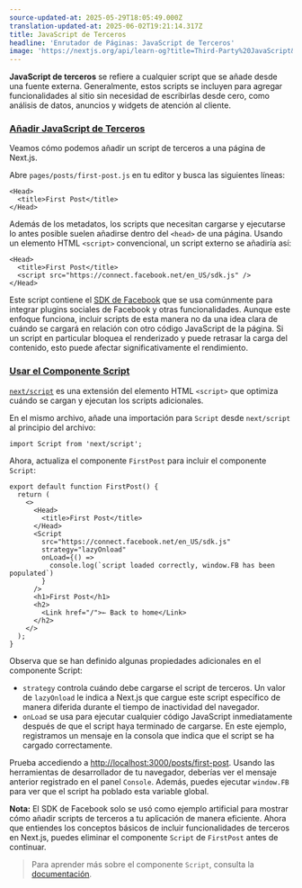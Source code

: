 ```yaml
---
source-updated-at: 2025-05-29T18:05:49.000Z
translation-updated-at: 2025-06-02T19:21:14.317Z
title: JavaScript de Terceros
headline: 'Enrutador de Páginas: JavaScript de Terceros'
image: 'https://nextjs.org/api/learn-og?title=Third-Party%20JavaScript&amp;chapter=14'
---
```


**JavaScript de terceros** se refiere a cualquier script que se añade desde una fuente externa. Generalmente, estos scripts se incluyen para agregar funcionalidades al sitio sin necesidad de escribirlas desde cero, como análisis de datos, anuncios y widgets de atención al cliente.

### [Añadir JavaScript de Terceros](#adding-third-party-javascript)

Veamos cómo podemos añadir un script de terceros a una página de Next.js.

Abre `pages/posts/first-post.js` en tu editor y busca las siguientes líneas:

```
<Head>
  <title>First Post</title>
</Head>
```

Además de los metadatos, los scripts que necesitan cargarse y ejecutarse lo antes posible suelen añadirse dentro del `<head>` de una página. Usando un elemento HTML `<script>` convencional, un script externo se añadiría así:

```
<Head>
  <title>First Post</title>
  <script src="https://connect.facebook.net/en_US/sdk.js" />
</Head>
```

Este script contiene el [SDK de Facebook](https://developers.facebook.com/docs/javascript/quickstart) que se usa comúnmente para integrar plugins sociales de Facebook y otras funcionalidades. Aunque este enfoque funciona, incluir scripts de esta manera no da una idea clara de cuándo se cargará en relación con otro código JavaScript de la página. Si un script en particular bloquea el renderizado y puede retrasar la carga del contenido, esto puede afectar significativamente el rendimiento.

### [Usar el Componente Script](#using-the-script-component)

[`next/script`](/docs/api-reference/next/script) es una extensión del elemento HTML `<script>` que optimiza cuándo se cargan y ejecutan los scripts adicionales.

En el mismo archivo, añade una importación para `Script` desde `next/script` al principio del archivo:

```
import Script from 'next/script';
```

Ahora, actualiza el componente `FirstPost` para incluir el componente `Script`:

```
export default function FirstPost() {
  return (
    <>
      <Head>
        <title>First Post</title>
      </Head>
      <Script
        src="https://connect.facebook.net/en_US/sdk.js"
        strategy="lazyOnload"
        onLoad={() =>
          console.log(`script loaded correctly, window.FB has been populated`)
        }
      />
      <h1>First Post</h1>
      <h2>
        <Link href="/">← Back to home</Link>
      </h2>
    </>
  );
}
```

Observa que se han definido algunas propiedades adicionales en el componente Script:

*   `strategy` controla cuándo debe cargarse el script de terceros. Un valor de `lazyOnload` le indica a Next.js que cargue este script específico de manera diferida durante el tiempo de inactividad del navegador.
*   `onLoad` se usa para ejecutar cualquier código JavaScript inmediatamente después de que el script haya terminado de cargarse. En este ejemplo, registramos un mensaje en la consola que indica que el script se ha cargado correctamente.

Prueba accediendo a [http://localhost:3000/posts/first-post](http://localhost:3000/posts/first-post). Usando las herramientas de desarrollador de tu navegador, deberías ver el mensaje anterior registrado en el panel `Console`. Además, puedes ejecutar `window.FB` para ver que el script ha poblado esta variable global.

**Nota:** El SDK de Facebook solo se usó como ejemplo artificial para mostrar cómo añadir scripts de terceros a tu aplicación de manera eficiente. Ahora que entiendes los conceptos básicos de incluir funcionalidades de terceros en Next.js, puedes eliminar el componente `Script` de `FirstPost` antes de continuar.

> Para aprender más sobre el componente `Script`, consulta la [documentación](/docs/basic-features/script).